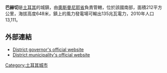 '''巴赫切'''是[[土耳其|土耳其]]的城鎮，由[[奧斯曼尼耶省|奧斯曼尼耶省]]負責管轄，位於該國南部，面積212平方公里，海拔高度648米，鎮上的風力發電場可輸出135兆瓦電力，2010年人口13,111。

==外部連結==
* [http://www.bahce.gov.tr/ District governor's official website] {{Wayback|url=http://www.bahce.gov.tr/ |date=20130523024859 }} {{tr icon}}
* [http://www.bahce.bel.tr/ District municipality's official website] {{Wayback|url=http://www.bahce.bel.tr/ |date=20200726153057 }} {{tr icon}}

{{Turkey-geo-stub}}
[[Category:土耳其城市|Category:土耳其城市]]